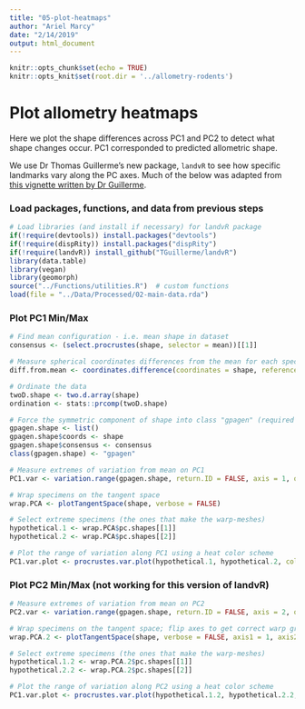 ```yaml
---
title: "05-plot-heatmaps"
author: "Ariel Marcy"
date: "2/14/2019"
output: html_document
---
```


```r
knitr::opts_chunk$set(echo = TRUE)
knitr::opts_knit$set(root.dir = '../allometry-rodents')
```

# Plot allometry heatmaps
Here we plot the shape differences across PC1 and PC2 to detect what shape changes occur. PC1 corresponded to predicted allometric shape. 

We use Dr Thomas Guillerme's new package, `landvR` to see how specific landmarks vary along the PC axes. Much of the below was adapted from [this vignette written by Dr Guillerme](https://cdn.rawgit.com/TGuillerme/landvR/8a6a6bd5/inst/vignettes/Landmark_partition_test.html).

### Load packages, functions, and data from previous steps
```r
# Load libraries (and install if necessary) for landvR package
if(!require(devtools)) install.packages("devtools")
if(!require(dispRity)) install.packages("dispRity")
if(!require(landvR)) install_github("TGuillerme/landvR")
library(data.table)
library(vegan)
library(geomorph)
source("../Functions/utilities.R")  # custom functions
load(file = "../Data/Processed/02-main-data.rda")
```

### Plot PC1 Min/Max
```r
# Find mean configuration - i.e. mean shape in dataset
consensus <- (select.procrustes(shape, selector = mean))[[1]]

# Measure spherical coordinates differences from the mean for each specimen for each landmark
diff.from.mean <- coordinates.difference(coordinates = shape, reference = consensus, type = "spherical")

# Ordinate the data
twoD.shape <- two.d.array(shape)
ordination <- stats::prcomp(twoD.shape)

# Force the symmetric component of shape into class "gpagen" (required for variation.range)
gpagen.shape <- list()
gpagen.shape$coords <- shape
gpagen.shape$consensus <- consensus
class(gpagen.shape) <- "gpagen"

# Measure extremes of variation from mean on PC1
PC1.var <- variation.range(gpagen.shape, return.ID = FALSE, axis = 1, ordination = ordination, type = "spherical")

# Wrap specimens on the tangent space
wrap.PCA <- plotTangentSpace(shape, verbose = FALSE)

# Select extreme specimens (the ones that make the warp-meshes)
hypothetical.1 <- wrap.PCA$pc.shapes[[1]]
hypothetical.2 <- wrap.PCA$pc.shapes[[2]]

# Plot the range of variation along PC1 using a heat color scheme
PC1.var.plot <- procrustes.var.plot(hypothetical.1, hypothetical.2, col = heat.colors, col.val = PC1.var[, "radius"], labels = F)
```

### Plot PC2 Min/Max (not working for this version of landvR)
```r
# Measure extremes of variation from mean on PC2
PC2.var <- variation.range(gpagen.shape, return.ID = FALSE, axis = 2, ordination = ordination, type = "spherical")

# Wrap specimens on the tangent space; flip axes to get correct warp grids
wrap.PCA.2 <- plotTangentSpace(shape, verbose = FALSE, axis1 = 1, axis2 = 2)

# Select extreme specimens (the ones that make the warp-meshes)
hypothetical.1.2 <- wrap.PCA.2$pc.shapes[[1]]
hypothetical.2.2 <- wrap.PCA.2$pc.shapes[[2]]

# Plot the range of variation along PC2 using a heat color scheme
PC1.var.plot <- procrustes.var.plot(hypothetical.1.2, hypothetical.2.2, col = heat.colors, col.val = PC2.var[, "radius"], labels = F)
```
